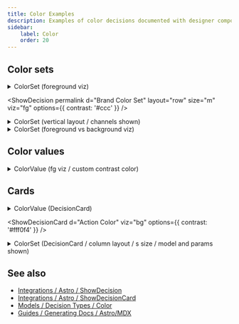 ```yaml
---
title: Color Examples
description: Examples of color decisions documented with designer components.
sidebar:
    label: Color
    order: 20
---
```



## Color sets

<details>
<summary>ColorSet (foreground viz)</summary>
```mdx
<ShowDecision d="Brand Color Set" value={false} size="m"  viz="fg" options={{ contrast: '#ccc' }} />
````

</details>

<ShowDecision
    permalink
    d="Brand Color Set"
    layout="row"
    size="m"
    viz="fg"
    options={{ contrast: '#ccc' }}
/>

<details>
<summary>ColorSet (vertical layout / channels shown)</summary>

```mdx
<ShowDecision d="Pink Palette" value="rgb" layout="column" />
<ShowDecision d="Heat Map Color Set" value="hsl" layout="column" />
```

</details>

<LayoutGrid>
    <ShowDecision d="Pink Palette" value="rgb" layout="column" />
    <ShowDecision d="Heat Map Color Set" value="hsl" layout="column" />
</LayoutGrid>

<details>
<summary>ColorSet (foreground vs background viz)</summary>

```mdx
<ShowDecision
    d="Content Foreground Scale"
    layout="column"
    size="m"
    viz="fg"
    options={{ contrast: 'oklch(17% 0 0deg)' }}
/>

<ShowDecision
    permalink
    d="Content Background Scale"
    layout="column"
    size="m"
    viz="bg"
    options={{ contrast: 'oklch(83% 0.02 0deg)' }}
/>
```

</details>

<LayoutGrid>
    <ShowDecision
        permalink
        d="Content Foreground Scale"
        layout="column"
        size="m"
        viz="fg"
        options={{ contrast: 'oklch(17% 0 0deg)' }}
    />
    <ShowDecision
        permalink
        d="Content Background Scale"
        layout="column"
        size="m"
        viz="bg"
        options={{ contrast: 'oklch(83% 0.02 0deg)' }}
    />

</LayoutGrid>

## Color values

<details>
<summary>ColorValue (fg viz / custom contrast color)</summary>

```mdx
<ShowDecision d="Action Color" size="l" viz="fg" options={{ contrast: 'oklch(17% 0 0deg)' }} />

<ShowDecision
    d="Action Constrast Color"
    size="l"
    viz="bg"
    options={{ contrast: 'oklch(48% 0.15 0deg) ' }}
/>
```

</details>

<LayoutGrid>
    <ShowDecision
        d="Action Color"
        size="l"
        viz="fg"
        options={{ contrast: 'oklch(17% 0 0deg)' }}
    />
    <ShowDecision
        d="Action Constrast Color"
        size="l"
        viz="bg"
        options={{ contrast: '#181011' }}
    />

</LayoutGrid>

## Cards

<details>
<summary>ColorValue (DecisionCard)</summary>

```mdx
<ShowDecisionCard d="Action Color" viz="bg" options={{ contrast: '#fff0f4' }} />
```

</details>

<ShowDecisionCard d="Action Color" viz="bg" options={{ contrast: '#fff0f4' }} />

<details>
<summary>ColorSet (DecisionCard / column layout / s size / model and params shown)</summary>

```mdx
<ShowDecisionCard d="Heat Map Color Set" layout="column" size="s" model params />
```

</details>

<ShowDecisionCard d="Heat Map Color Set" layout="column" size="s" model params />

## See also

-   [Integrations / Astro / ShowDecision](/integrations/Astro/ShowDecision)
-   [Integrations / Astro / ShowDecisionCard](/integrations/Astro/ShowDecisionCard)
-   [Models / Decision Types / Color](/models/decision-types#color)
-   [Guides / Generating Docs / Astro/MDX](/guides/generating-documentation/using-astro-components-in-mdx/)
